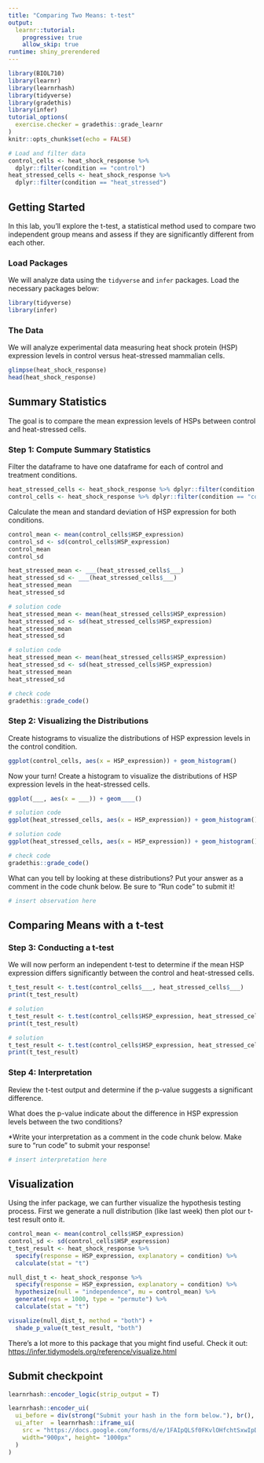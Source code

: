 ```yaml
---
title: "Comparing Two Means: t-test"
output: 
  learnr::tutorial:
    progressive: true
    allow_skip: true
runtime: shiny_prerendered
---
```


```r
library(BIOL710)
library(learnr)
library(learnrhash)
library(tidyverse)
library(gradethis)
library(infer)
tutorial_options(
  exercise.checker = gradethis::grade_learnr
)
knitr::opts_chunk$set(echo = FALSE)

# Load and filter data
control_cells <- heat_shock_response %>%
  dplyr::filter(condition == "control")
heat_stressed_cells <- heat_shock_response %>%
  dplyr::filter(condition == "heat_stressed")
```

## Getting Started

In this lab, you'll explore the t-test, a statistical method used to compare two independent group means and assess if they are significantly different from each other.

### Load Packages

We will analyze data using the `tidyverse` and `infer` packages. Load the necessary packages below:

```r
library(tidyverse)
library(infer)
```

### The Data

We will analyze experimental data measuring heat shock protein (HSP) expression levels in control versus heat-stressed mammalian cells.

```r
glimpse(heat_shock_response)
head(heat_shock_response)
```

## Summary Statistics

The goal is to compare the mean expression levels of HSPs between control and heat-stressed cells.

### Step 1: Compute Summary Statistics
Filter the dataframe to have one dataframe for each of control and treatment conditions.

```r
heat_stressed_cells <- heat_shock_response %>% dplyr::filter(condition == "heat_stressed")
control_cells <- heat_shock_response %>% dplyr::filter(condition == "control")
```
Calculate the mean and standard deviation of HSP expression for both conditions.

```r
control_mean <- mean(control_cells$HSP_expression)
control_sd <- sd(control_cells$HSP_expression)
control_mean
control_sd
```


```r
heat_stressed_mean <- ___(heat_stressed_cells$___)
heat_stressed_sd <- ___(heat_stressed_cells$___)
heat_stressed_mean
heat_stressed_sd
```

```r
# solution code
heat_stressed_mean <- mean(heat_stressed_cells$HSP_expression)
heat_stressed_sd <- sd(heat_stressed_cells$HSP_expression)
heat_stressed_mean
heat_stressed_sd
```

```r
# solution code
heat_stressed_mean <- mean(heat_stressed_cells$HSP_expression)
heat_stressed_sd <- sd(heat_stressed_cells$HSP_expression)
heat_stressed_mean
heat_stressed_sd
```

```r
# check code
gradethis::grade_code()
```

### Step 2: Visualizing the Distributions

Create histograms to visualize the distributions of HSP expression levels in the control condition.

```r
ggplot(control_cells, aes(x = HSP_expression)) + geom_histogram()
```

Now your turn! Create a histogram to visualize the distributions of HSP expression levels in the heat-stressed cells.

```r
ggplot(___, aes(x = ___)) + geom____()
```

```r
# solution code
ggplot(heat_stressed_cells, aes(x = HSP_expression)) + geom_histogram()
```

```r
# solution code
ggplot(heat_stressed_cells, aes(x = HSP_expression)) + geom_histogram()
```

```r
# check code
gradethis::grade_code()
```

What can you tell by looking at these distributions? Put your answer as a comment in the code chunk below. Be sure to "Run code" to submit it!

```r
# insert observation here
```

## Comparing Means with a t-test

### Step 3: Conducting a t-test

We will now perform an independent t-test to determine if the mean HSP expression differs significantly between the control and heat-stressed cells.

```r
t_test_result <- t.test(control_cells$___, heat_stressed_cells$___)
print(t_test_result)
```

```r
# solution
t_test_result <- t.test(control_cells$HSP_expression, heat_stressed_cells$HSP_expression)
print(t_test_result)
```

```r
# solution
t_test_result <- t.test(control_cells$HSP_expression, heat_stressed_cells$HSP_expression)
print(t_test_result)
```

### Step 4: Interpretation

Review the t-test output and determine if the p-value suggests a significant difference.

What does the p-value indicate about the difference in HSP expression levels between the two conditions?

*Write your interpretation as a comment in the code chunk below. Make sure to "run code" to submit your response!

```r
# insert interpretation here
```

## Visualization

Using the infer package, we can further visualize the hypothesis testing process. First we generate a null distribution (like last week) then plot our t-test result onto it.

```r
control_mean <- mean(control_cells$HSP_expression)
control_sd <- sd(control_cells$HSP_expression)
t_test_result <- heat_shock_response %>%
  specify(response = HSP_expression, explanatory = condition) %>%
  calculate(stat = "t")
```

```r
null_dist_t <- heat_shock_response %>%
  specify(response = HSP_expression, explanatory = condition) %>%
  hypothesize(null = "independence", mu = control_mean) %>%
  generate(reps = 1000, type = "permute") %>%
  calculate(stat = "t")

visualize(null_dist_t, method = "both") + 
  shade_p_value(t_test_result, "both")
```

There's a lot more to this package that you might find useful. Check it out: [https://infer.tidymodels.org/reference/visualize.html](https://infer.tidymodels.org/reference/visualize.html)

## Submit checkpoint

```r
learnrhash::encoder_logic(strip_output = T)
```

```r
learnrhash::encoder_ui(
  ui_before = div(strong("Submit your hash in the form below."), br(), br()),
  ui_after  = learnrhash::iframe_ui(
    src = "https://docs.google.com/forms/d/e/1FAIpQLSf0FKvlOHfchtSxwIpD9Jo65sDlTjeokodsO1vP64rLcVYZ2A/viewform?usp=header",
    width="900px", height= "1000px"
  )
)
```


